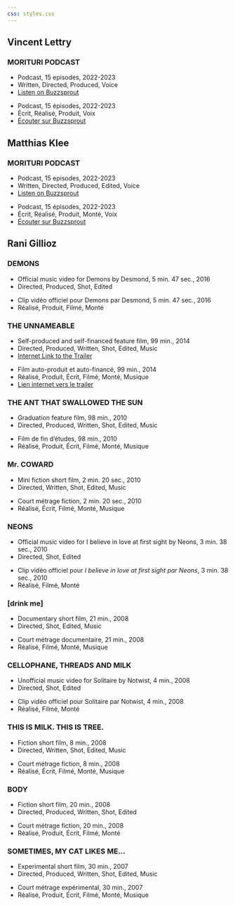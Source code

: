 ```yaml
---
css: styles.css
---
```


::: {.filmography}

## Vincent Lettry {.creator}

::: {.project}
### MORITURI PODCAST
::: {.project-details}
::: {.content-visible when-profile="english"}
- Podcast, 15 episodes, 2022-2023
- Written, Directed, Produced, Voice
- [Listen on Buzzsprout](https://morituripodcast.buzzsprout.com)
:::
::: {.content-visible when-profile="french"}
- Podcast, 15 épisodes, 2022-2023
- Écrit, Réalisé, Produit, Voix
- [Écouter sur Buzzsprout](https://morituripodcast.buzzsprout.com)
:::
:::
:::

## Matthias Klee {.creator}

::: {.project}
### MORITURI PODCAST
::: {.project-details}
::: {.content-visible when-profile="english"}
- Podcast, 15 episodes, 2022-2023
- Written, Directed, Produced, Edited, Voice
- [Listen on Buzzsprout](https://morituripodcast.buzzsprout.com)
:::
::: {.content-visible when-profile="french"}
- Podcast, 15 épisodes, 2022-2023
- Écrit, Réalisé, Produit, Monté, Voix
- [Écouter sur Buzzsprout](https://morituripodcast.buzzsprout.com)
:::
:::
:::
## Rani Gillioz {.creator}

::: {.project}
### DEMONS
::: {.project-details}
::: {.content-visible when-profile="english"}
- Official music video for Demons by Desmond, 5 min. 47 sec., 2016
- Directed, Produced, Shot, Edited
:::
::: {.content-visible when-profile="french"}
- Clip vidéo officiel pour Demons par Desmond, 5 min. 47 sec., 2016
- Réalisé, Produit, Filmé, Monté
:::
:::
:::

::: {.project}
### THE UNNAMEABLE
::: {.project-details}
::: {.content-visible when-profile="english"}
- Self-produced and self-financed feature film, 99 min., 2014
- Directed, Produced, Written, Shot, Edited, Music
- [Internet Link to the Trailer](https://vimeo.com/ranigillioz/linnommable-trailer)
:::
::: {.content-visible when-profile="french"}
- Film auto-produit et auto-financé, 99 min., 2014
- Réalisé, Produit, Écrit, Filmé, Monté, Musique
- [Lien internet vers le trailer](https://vimeo.com/ranigillioz/linnommable-trailer)
:::
:::
:::

::: {.project}
### THE ANT THAT SWALLOWED THE SUN
::: {.project-details}
::: {.content-visible when-profile="english"}
- Graduation feature film, 98 min., 2010
- Directed, Produced, Written, Shot, Edited, Music
:::
::: {.content-visible when-profile="french"}
- Film de fin d'études, 98 min., 2010
- Réalisé, Produit, Écrit, Filmé, Monté, Musique
:::
:::
:::

::: {.project}
### Mr. COWARD
::: {.project-details}
::: {.content-visible when-profile="english"}
- Mini fiction short film, 2 min. 20 sec., 2010
- Directed, Written, Shot, Edited, Music
:::
::: {.content-visible when-profile="french"}
- Court métrage fiction, 2 min. 20 sec., 2010
- Réalisé, Écrit, Filmé, Monté, Musique
:::
:::
:::
::: {.project}
### NEONS
::: {.project-details}
::: {.content-visible when-profile="english"}
- Official music video for I believe in love at first sight by Neons, 3 min. 38 sec., 2010
- Directed, Shot, Edited
:::
::: {.content-visible when-profile="french"}
- Clip vidéo officiel pour *I believe in love at first sight par Neons*, 3 min. 38 sec., 2010
- Réalisé, Filmé, Monté
:::
:::
:::

::: {.project}
### [drink me]
::: {.project-details}
::: {.content-visible when-profile="english"}
- Documentary short film, 21 min., 2008
- Directed, Shot, Edited, Music
:::
::: {.content-visible when-profile="french"}
- Court métrage documentaire, 21 min., 2008
- Réalisé, Filmé, Monté, Musique
:::
:::
:::

::: {.project}
### CELLOPHANE, THREADS AND MILK
::: {.project-details}
::: {.content-visible when-profile="english"}
- Unofficial music video for Solitaire by Notwist, 4 min., 2008
- Directed, Shot, Edited
:::
::: {.content-visible when-profile="french"}
- Clip vidéo officiel pour Solitaire par Notwist, 4 min., 2008
- Réalisé, Filmé, Monté
:::
:::
:::

::: {.project}
### THIS IS MILK. THIS IS TREE.
::: {.project-details}
::: {.content-visible when-profile="english"}
- Fiction short film, 8 min., 2008
- Directed, Written, Shot, Edited, Music
:::
::: {.content-visible when-profile="french"}
- Court métrage fiction, 8 min., 2008
- Réalisé, Écrit, Filmé, Monté, Musique
:::
:::
:::

::: {.project}
### BODY
::: {.project-details}
::: {.content-visible when-profile="english"}
- Fiction short film, 20 min., 2008
- Directed, Produced, Written, Shot, Edited
:::
::: {.content-visible when-profile="french"}
- Court métrage fiction, 20 min., 2008
- Réalisé, Produit, Écrit, Filmé, Monté
:::
:::
:::

::: {.project}
### SOMETIMES, MY CAT LIKES ME...
::: {.project-details}
::: {.content-visible when-profile="english"}
- Experimental short film, 30 min., 2007
- Directed, Produced, Written, Shot, Edited, Music
:::
::: {.content-visible when-profile="french"}
- Court métrage expérimental, 30 min., 2007
- Réalisé, Produit, Écrit, Filmé, Monté, Musique
:::
:::
:::

:::
